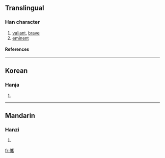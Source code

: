 ==Translingual==
===Han character===
{{Han char|rad=人|as=18|sn=20|four=|canj=人山人月 (OUOB)}}
# [[valiant]], [[brave]]
# [[eminent]]
====References====
{{Han ref|kx=0121.320|dkj=01304|hdz=10238.110|uh=5136|ud=20790}}
----
==Korean==
===Hanja===
{{ko-hanja|hangeul=[[혜]], [[휴]]|rv=hye, hyu|mr=hye, hyu}}
# {{defn|Korean}}
----
==Mandarin==
===Hanzi===
{{cmn-hanzi|pin=[[hùi]] (hui4)|wg=hui<sup>4</sup>}}
# {{defn|Mandarin}}

[[fr:儶]]